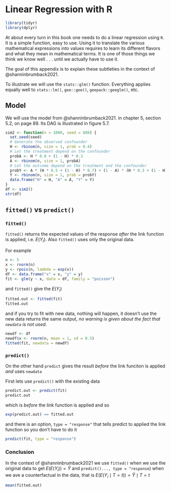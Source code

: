 # Linear Regression with R {#linreg}


```r
library(tidyr)
library(dplyr)
```


At about every turn in this book one needs to do a linear regression using `R`.
It is a simple function, easy to use. Using it to translate the various 
mathematical expressions into values requires to learn its different flavors
and what they mean in mathematical terms.  It is one of those things we think
we know well . . . until we actually have to use it.

The goal of this appendix is to explain these subtleties in the context of
@shanninbrumback2021.

To illustrate we will use the `stats::glm()` function. Everything applies
equally well to `stats::lm()`, `gee::gee()`, `geepack::geeglm()`, etc.

## Model

We will use the model from @shanninbrumback2021. in chapter 5, section 5.2, on
page 89. Its DAG is illustrated in figure 5.7.

```r
sim2 <- function(n = 1000, seed = 888) {
  set.seed(seed)
  # Generate the observed confounder
  H <- rbinom(n, size = 1, prob = 0.4)
  # Let the treatment depend on the confounder
  probA <- H * 0.8 + (1 - H) * 0.3
  A <- rbinom(n, size = 1, probA)
  # Let the outcome depend on the treatment and the confounder
  probY <- A * (H * 0.5 + (1 - H) * 0.7) + (1 - A) * (H * 0.3 + (1 - H) * 0.5)
  Y <- rbinom(n, size = 1, prob = probY)
  data.frame("H" = H, "A" = A, "Y" = Y)
}
df <- sim2()
str(df)
```


## `fitted()` vs `predict()`

### `fitted()`

`fitted()` returns the expected values of the response *after* the link function is
applied, i.e. $E(Y_I)$. Also `fitted()` uses only the original data.

For example

```r
n <- 5
x <- rnorm(n)
y <- rpois(n, lambda = exp(x))
df <- data.frame("x" = x, "y" = y)
fit <- glm(y ~ x, data = df, family = "poisson")
```

and `fitted()` give the $E(Y_i)$

```r
fitted.out <- fitted(fit)
fitted.out
```

and if you try to fit with new data, nothing will happen, it doesn't use the
new data returns the same output, 
*no warning is given about the fact that `newdata` is not used*.

```r
newdf <- df
newdf$x <- rnorm(n, mean = 1, sd = 0.5)
fitted(fit, newdata = newdf)
```

### `predict()`

On the other hand `predict` gives the result *before* the link funciton is applied
*and* uses `newdata`

First lets use `predict()` with the existing data

```r
predict.out <- predict(fit)
predict.out
```
which is *before* the link function is applied and so

```r
exp(predict.out) == fitted.out
```

and there is an option, `type = "response"` that tells predict to applied the link function so
you don't have to do it

```r
predict(fit, type = "response")
```

### Conclusion

In the context of @shanninbrumback2021 we use `fitted()` when we use the 
original data to get $E(E(Y_i))= \hat{Y}$ and `predict()..., type = "response`) 
when we ave a counterfactual in the data, that is $E(E(Y_i \mid T = t))= \hat{Y} \mid T=t$

```r
mean(fitted.out)
```


